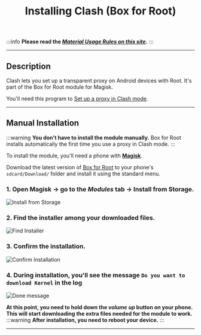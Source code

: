 ﻿---
sidebar_position: 15
title: Installing Clash (Box for Root)
description: Manual installation of the Box for Root module.
---
:::info **Please read the [*Material Usage Rules on this site*](../../Disclaimer).**
:::
_______________________________________________
## Description  
Clash lets you set up a transparent proxy on Android devices with Root. It's part of the Box for Root module for Magisk.

You'll need this program to [Set up a proxy in Clash mode](../../Settings/Proxy_Traffic_Ent).
_______________________________________________
## Manual Installation  
:::warning **You don't have to install the module manually.**
Box for Root installs automatically the first time you use a proxy in Clash mode.
:::

To install the module, you'll need a phone with [**Magisk**](https://github.com/topjohnwu/Magisk).

Download the latest version of [Box for Root](https://github.com/taamarin/box_for_magisk/releases/latest) to your phone's `sdcard/Download/` folder and install it using the standard menu.

### **1. Open Magisk → go to the *Modules* tab → Install from Storage.**
![Install from Storage](../assets/Clash/Clash_pic1.png)

### **2. Find the installer among your downloaded files.**
![Find Installer](../assets/Clash/Clash_pic2.png)

### **3. Confirm the installation.**
![Confirm Installation](../assets/Clash/Clash_pic3.png)

### **4. During installation, you'll see the message `Do you want to download Kernel` in the log**
![Done message](../assets/Clash/Clash_pic4.png)

**At this point, you need to hold down the *volume up* button on your phone. This will start downloading the extra files needed for the module to work.**
:::warning **After installation, you need to reboot your device.**
:::
_______________________________________________